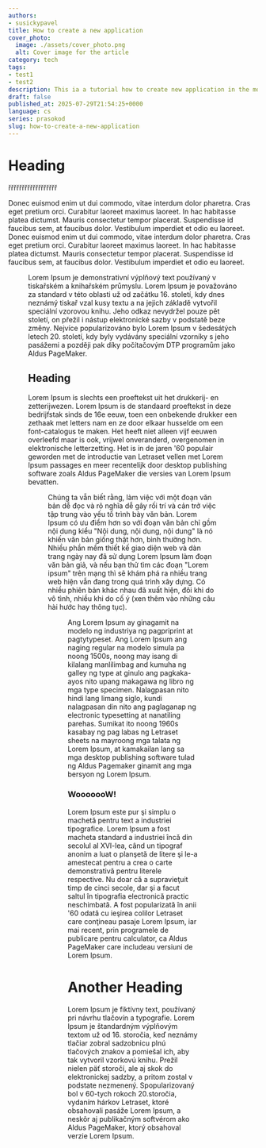 ```yaml
---
authors:
- susickypavel
title: How to create a new application
cover_photo:
  image: ./assets/cover_photo.png
  alt: Cover image for the article
category: tech
tags:
- test1
- test2
description: This ia a tutorial how to create new application in the modern world
draft: false
published_at: 2025-07-29T21:54:25+0000
language: cs
series: prasokod
slug: how-to-create-a-new-application
---
```



# Heading

řřřřřřřřřřřřřřřřřř

Donec euismod enim ut dui commodo, vitae interdum dolor pharetra.
Cras eget pretium orci.
Curabitur laoreet maximus laoreet.
In hac habitasse platea dictumst.
Mauris consectetur tempor placerat.
Suspendisse id faucibus sem, at faucibus dolor.
Vestibulum imperdiet et odio eu laoreet.
Donec euismod enim ut dui commodo, vitae interdum dolor pharetra.
Cras eget pretium orci.
Curabitur laoreet maximus laoreet.
In hac habitasse platea dictumst.
Mauris consectetur tempor placerat.
Suspendisse id faucibus sem, at faucibus dolor.
Vestibulum imperdiet et odio eu laoreet.

<Figure src={graph} alt="test" caption="Figure of an image" />

Lorem Ipsum je demonstrativní výplňový text používaný v tiskařském a knihařském průmyslu. Lorem Ipsum je považováno za standard v této oblasti už od začátku 16. století, kdy dnes neznámý tiskař vzal kusy textu a na jejich základě vytvořil speciální vzorovou knihu. Jeho odkaz nevydržel pouze pět století, on přežil i nástup elektronické sazby v podstatě beze změny. Nejvíce popularizováno bylo Lorem Ipsum v šedesátých letech 20. století, kdy byly vydávány speciální vzorníky s jeho pasážemi a později pak díky počítačovým DTP programům jako Aldus PageMaker.

## Heading

Lorem Ipsum is slechts een proeftekst uit het drukkerij- en zetterijwezen. Lorem Ipsum is de standaard proeftekst in deze bedrijfstak sinds de 16e eeuw, toen een onbekende drukker een zethaak met letters nam en ze door elkaar husselde om een font-catalogus te maken. Het heeft niet alleen vijf eeuwen overleefd maar is ook, vrijwel onveranderd, overgenomen in elektronische letterzetting. Het is in de jaren '60 populair geworden met de introductie van Letraset vellen met Lorem Ipsum passages en meer recentelijk door desktop publishing software zoals Aldus PageMaker die versies van Lorem Ipsum bevatten.

<Figure src={graph} alt="test" caption="Figure of an image" />

Chúng ta vẫn biết rằng, làm việc với một đoạn văn bản dễ đọc và rõ nghĩa dễ gây rối trí và cản trở việc tập trung vào yếu tố trình bày văn bản. Lorem Ipsum có ưu điểm hơn so với đoạn văn bản chỉ gồm nội dung kiểu "Nội dung, nội dung, nội dung" là nó khiến văn bản giống thật hơn, bình thường hơn. Nhiều phần mềm thiết kế giao diện web và dàn trang ngày nay đã sử dụng Lorem Ipsum làm đoạn văn bản giả, và nếu bạn thử tìm các đoạn "Lorem ipsum" trên mạng thì sẽ khám phá ra nhiều trang web hiện vẫn đang trong quá trình xây dựng. Có nhiều phiên bản khác nhau đã xuất hiện, đôi khi do vô tình, nhiều khi do cố ý (xen thêm vào những câu hài hước hay thông tục).

<Figure src={graph} alt="test" caption="Figure of an image" />

Ang Lorem Ipsum ay ginagamit na modelo ng industriya ng pagpriprint at pagtytypeset. Ang Lorem Ipsum ang naging regular na modelo simula pa noong 1500s, noong may isang di kilalang manlilimbag and kumuha ng galley ng type at ginulo ang pagkaka-ayos nito upang makagawa ng libro ng mga type specimen. Nalagpasan nito hindi lang limang siglo, kundi nalagpasan din nito ang paglaganap ng electronic typesetting at nanatiling parehas. Sumikat ito noong 1960s kasabay ng pag labas ng Letraset sheets na mayroong mga talata ng Lorem Ipsum, at kamakailan lang sa mga desktop publishing software tulad ng Aldus Pagemaker ginamit ang mga bersyon ng Lorem Ipsum.

### WooooooW!

Lorem Ipsum este pur şi simplu o machetă pentru text a industriei tipografice. Lorem Ipsum a fost macheta standard a industriei încă din secolul al XVI-lea, când un tipograf anonim a luat o planşetă de litere şi le-a amestecat pentru a crea o carte demonstrativă pentru literele respective. Nu doar că a supravieţuit timp de cinci secole, dar şi a facut saltul în tipografia electronică practic neschimbată. A fost popularizată în anii '60 odată cu ieşirea colilor Letraset care conţineau pasaje Lorem Ipsum, iar mai recent, prin programele de publicare pentru calculator, ca Aldus PageMaker care includeau versiuni de Lorem Ipsum.


# Another Heading

Lorem Ipsum je fiktívny text, používaný pri návrhu tlačovín a typografie. Lorem Ipsum je štandardným výplňovým textom už od 16. storočia, keď neznámy tlačiar zobral sadzobnicu plnú tlačových znakov a pomiešal ich, aby tak vytvoril vzorkovú knihu. Prežil nielen päť storočí, ale aj skok do elektronickej sadzby, a pritom zostal v podstate nezmenený. Spopularizovaný bol v 60-tych rokoch 20.storočia, vydaním hárkov Letraset, ktoré obsahovali pasáže Lorem Ipsum, a neskôr aj publikačným softvérom ako Aldus PageMaker, ktorý obsahoval verzie Lorem Ipsum.

